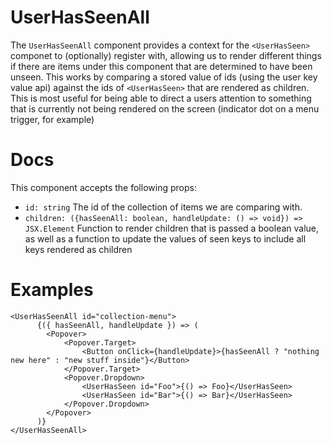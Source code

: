 
<Meta title="Patterns/UserHasSeen/UserHasSeenAll" />

# UserHasSeenAll

The `UserHasSeenAll` component provides a context for the `<UserHasSeen>` componet to (optionally) register with, allowing us to render different things if there are items under this component that are determined to have been unseen.
This works by comparing a stored value of ids (using the user key value api) against the ids of `<UserHasSeen>` that are rendered as children.
This is most useful for being able to direct a users attention to something that is currently not being rendered on the screen (indicator dot on a menu trigger, for example)

# Docs

This component accepts the following props:

- `id: string` The id of the collection of items we are comparing with.
- `children: ({hasSeenAll: boolean, handleUpdate: () => void}) => JSX.Element` Function to render children that is passed a boolean value, as well as a function to update the values of seen keys to include all keys rendered as children

# Examples

```
<UserHasSeenAll id="collection-menu">
      {({ hasSeenAll, handleUpdate }) => (
        <Popover>
            <Popover.Target>
                <Button onClick={handleUpdate}>{hasSeenAll ? "nothing new here" : "new stuff inside"}</Button>
            </Popover.Target>
            <Popover.Dropdown>
                <UserHasSeen id="Foo">{() => Foo}</UserHasSeen>
                <UserHasSeen id="Bar">{() => Bar}</UserHasSeen>
            </Popover.Dropdown>
        </Popover>
      )}
</UserHasSeenAll>

```
